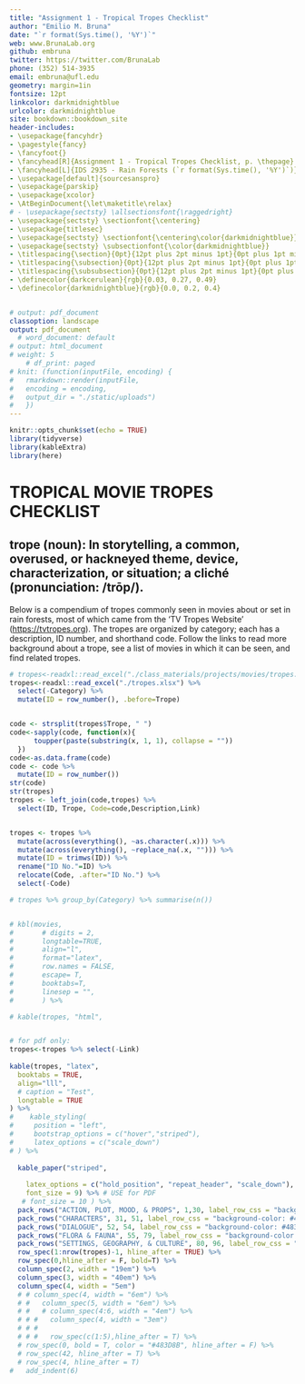 ```yaml
---
title: "Assignment 1 - Tropical Tropes Checklist"
author: "Emilio M. Bruna"
date: "`r format(Sys.time(), '%Y')`"
web: www.BrunaLab.org
github: embruna
twitter: https://twitter.com/BrunaLab
phone: (352) 514-3935
email: embruna@ufl.edu
geometry: margin=1in
fontsize: 12pt
linkcolor: darkmidnightblue
urlcolor: darkmidnightblue
site: bookdown::bookdown_site
header-includes:
- \usepackage{fancyhdr}
- \pagestyle{fancy}
- \fancyfoot{}
- \fancyhead[R]{Assignment 1 - Tropical Tropes Checklist, p. \thepage}
- \fancyhead[L]{IDS 2935 - Rain Forests (`r format(Sys.time(), '%Y')`)}
- \usepackage[default]{sourcesanspro}
- \usepackage{parskip}
- \usepackage{xcolor}
- \AtBeginDocument{\let\maketitle\relax}
# - \usepackage{sectsty} \allsectionsfont{\raggedright}
- \usepackage{sectsty} \sectionfont{\centering}
- \usepackage{titlesec}
- \usepackage{sectsty} \sectionfont{\centering\color{darkmidnightblue}}
- \usepackage{sectsty} \subsectionfont{\color{darkmidnightblue}}
- \titlespacing{\section}{0pt}{12pt plus 2pt minus 1pt}{0pt plus 1pt minus 1pt}
- \titlespacing{\subsection}{0pt}{12pt plus 2pt minus 1pt}{0pt plus 1pt minus 1pt}
- \titlespacing{\subsubsection}{0pt}{12pt plus 2pt minus 1pt}{0pt plus 1pt minus 1pt}
- \definecolor{darkcerulean}{rgb}{0.03, 0.27, 0.49}
- \definecolor{darkmidnightblue}{rgb}{0.0, 0.2, 0.4}


# output: pdf_document
classoption: landscape
output: pdf_document
  # word_document: default
# output: html_document
# weight: 5
    # df_print: paged
# knit: (function(inputFile, encoding) {
#   rmarkdown::render(inputFile,
#   encoding = encoding,
#   output_dir = "./static/uploads")
#   })
---
```



```r
knitr::opts_chunk$set(echo = TRUE)
library(tidyverse)
library(kableExtra)
library(here)
```
# TROPICAL MOVIE TROPES CHECKLIST
\vspace{0.5cm}
## **trope** (noun): In storytelling, a common, overused, or hackneyed theme, device, characterization, or situation; a cliché (pronunciation: /trōp/).

\vspace{0.5cm}

Below is a compendium of tropes commonly seen in movies about or set in rain forests, most of which came from the 'TV Tropes Website' ([https://tvtropes.org](https://tvtropes.org/)). The tropes are organized by category; each has a description, ID number, and shorthand code. Follow the links to read more background about a trope, see a list of movies in which it can be seen, and find related tropes.

```r
# tropes<-readxl::read_excel("./class_materials/projects/movies/tropes.xlsx") %>%
tropes<-readxl::read_excel("./tropes.xlsx") %>%
  select(-Category) %>% 
  mutate(ID = row_number(), .before=Trope) 


code <- strsplit(tropes$Trope, " ")
code<-sapply(code, function(x){
      toupper(paste(substring(x, 1, 1), collapse = ""))
  })
code<-as.data.frame(code)
code <- code %>% 
  mutate(ID = row_number())
str(code)
str(tropes)
tropes <- left_join(code,tropes) %>% 
  select(ID, Trope, Code=code,Description,Link)


tropes <- tropes %>%
  mutate(across(everything(), ~as.character(.x))) %>% 
  mutate(across(everything(), ~replace_na(.x, ""))) %>% 
  mutate(ID = trimws(ID)) %>% 
  rename("ID No."=ID) %>% 
  relocate(Code, .after="ID No.") %>% 
  select(-Code)
```


```r
# tropes %>% group_by(Category) %>% summarise(n())


# kbl(movies,
#       # digits = 2,
#       longtable=TRUE,
#       align="l",
#       format="latex",
#       row.names = FALSE,
#       escape= T,
#       booktabs=T,
#       linesep = "",
#       ) %>%

# kable(tropes, "html",


# for pdf only: 
tropes<-tropes %>% select(-Link)
  
kable(tropes, "latex",
  booktabs = TRUE,
  align="lll",
  # caption = "Test",
  longtable = TRUE
) %>%
#    kable_styling(
#     position = "left",
#     bootstrap_options = c("hover","striped"),
#     latex_options = c("scale_down")
# ) %>%
  
  kable_paper("striped",
    
    latex_options = c("hold_position", "repeat_header", "scale_down"),
    font_size = 9) %>% # USE for PDF
   # font_size = 10 ) %>%
  pack_rows("ACTION, PLOT, MOOD, & PROPS", 1,30, label_row_css = "background-color: #483D8B; color: #fff;") %>%
  pack_rows("CHARACTERS", 31, 51, label_row_css = "background-color: #483D8B; color: #fff;") %>%
  pack_rows("DIALOGUE", 52, 54, label_row_css = "background-color: #483D8B; color: #fff;") %>%
  pack_rows("FLORA & FAUNA", 55, 79, label_row_css = "background-color: #483D8B; color: #fff;") %>%
  pack_rows("SETTINGS, GEOGRAPHY, & CULTURE", 80, 96, label_row_css = "background-color: #483D8B; color: #fff;") %>%
  row_spec(1:nrow(tropes)-1, hline_after = TRUE) %>%
  row_spec(0,hline_after = F, bold=T) %>%
  column_spec(2, width = "19em") %>%
  column_spec(3, width = "40em") %>%
  column_spec(4, width = "5em") 
  # # column_spec(4, width = "6em") %>%
  # #   column_spec(5, width = "6em") %>%
  # #   # column_spec(4:6, width = "4em") %>%
  # # #   column_spec(4, width = "3em")
  # # #   
  # # #   row_spec(c(1:5),hline_after = T) %>%
  # row_spec(0, bold = T, color = "#483D8B", hline_after = F) %>%
  # row_spec(42, hline_after = T) %>%
  # row_spec(4, hline_after = T)
#   add_indent(6)
```

